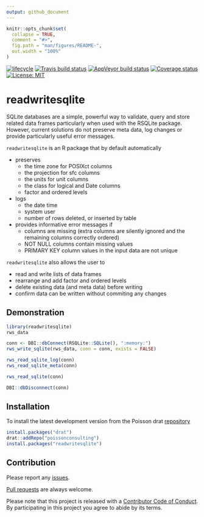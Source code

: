 ```yaml
---
output: github_document
---
```


<!-- README.md is generated from README.Rmd. Please edit that file -->

```r
knitr::opts_chunk$set(
  collapse = TRUE,
  comment = "#>",
  fig.path = "man/figures/README-",
  out.width = "100%"
)
```
[![lifecycle](https://img.shields.io/badge/lifecycle-experimental-orange.svg)](https://www.tidyverse.org/lifecycle/#experimental)
[![Travis build status](https://travis-ci.org/poissonconsulting/readwritesqlite.svg?branch=master)](https://travis-ci.org/poissonconsulting/readwritesqlite)
[![AppVeyor build status](https://ci.appveyor.com/api/projects/status/github/poissonconsulting/readwritesqlite?branch=master&svg=true)](https://ci.appveyor.com/project/poissonconsulting/readwritesqlite)
[![Coverage status](https://codecov.io/gh/poissonconsulting/readwritesqlite/branch/master/graph/badge.svg)](https://codecov.io/github/poissonconsulting/readwritesqlite?branch=master)
[![License: MIT](https://img.shields.io/badge/License-MIT-green.svg)](https://opensource.org/licenses/MIT)

# readwritesqlite

SQLite databases are a simple, powerful way to validate, query and store related data frames particularly when used with the RSQLite package.
However, current solutions do not preserve meta data, log changes or provide particularly useful error messages.

`readwritesqlite` is an R package that by default automatically

- preserves
  - the time zone for POSIXct columns
  - the projection for sfc columns
  - the units for unit columns
  - the class for logical and Date columns
  - factor and ordered levels
- logs 
    - the date time
    - system user
    - number of rows deleted, or inserted by table
- provides informative error messages if
    - columns are missing (extra columns are silently ignored and the remaining columns correctly ordered)
    - NOT NULL columns contain missing values
    - PRIMARY KEY column values in the input data are not unique
    
`readwritesqlite` also allows the user to 

- read and write lists of data frames
- rearrange and add factor and ordered levels
- delete existing data (and meta data) before writing
- confirm data can be written without commiting any changes

## Demonstration

```r
library(readwritesqlite)
rws_data

conn <- DBI::dbConnect(RSQLite::SQLite(), ":memory:")
rws_write_sqlite(rws_data, conn = conn, exists = FALSE)

rws_read_sqlite_log(conn)
rws_read_sqlite_meta(conn)

rws_read_sqlite(conn)

DBI::dbDisconnect(conn)
```

## Installation

To install the latest development version from the Poisson drat [repository](https://github.com/poissonconsulting/drat)
``` r
install.packages("drat")
drat::addRepo("poissonconsulting")
install.packages("readwritesqlite")
```

## Contribution

Please report any [issues](https://github.com/poissonconsulting/readwritesqlite/issues).

[Pull requests](https://github.com/poissonconsulting/readwritesqlite/pulls) are always welcome.

Please note that this project is released with a [Contributor Code of Conduct](CONDUCT.md). 
By participating in this project you agree to abide by its terms.

